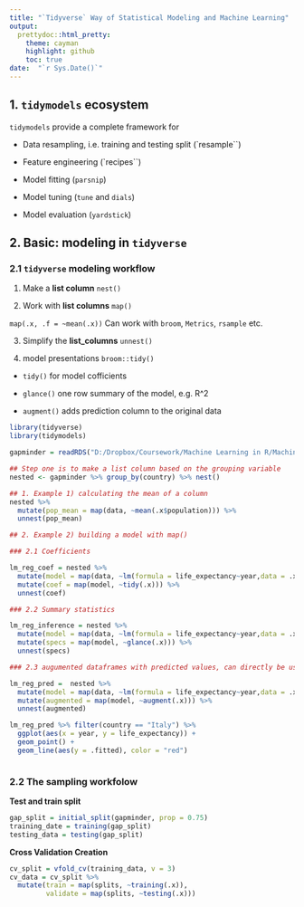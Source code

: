 ```yaml
---
title: "`Tidyverse` Way of Statistical Modeling and Machine Learning"
output:
  prettydoc::html_pretty:
    theme: cayman
    highlight: github
    toc: true
date:  "`r Sys.Date()`"
---
```



## 1. `tidymodels` ecosystem

`tidymodels` provide a complete framework for 

* Data resampling, i.e. training and testing split (`resample``)

* Feature engineering (`recipes``)

* Model fitting (`parsnip`)

* Model tuning (`tune` and `dials`)

* Model evaluation (`yardstick`)

## 2. Basic: modeling in `tidyverse`

### 2.1 `tidyverse` modeling workflow

1. Make a __list column__ `nest()`

2. Work with __list columns__ `map()`

`map(.x, .f = ~mean(.x))`
Can work with `broom`, `Metrics`, `rsample` etc.


3. Simplify the __list_columns__ `unnest()`

4. model presentations `broom::tidy()`

 *  `tidy()` for model cofficients
 
 *  `glance()` one row summary of the model, e.g. R^2
 
 *  `augment()` adds prediction column to the original data
 
```r
library(tidyverse)
library(tidymodels)

gapminder = readRDS("D:/Dropbox/Coursework/Machine Learning in R/Machine Learning in the Tidyverse/datasets/gapminder.rds")

## Step one is to make a list column based on the grouping variable
nested <- gapminder %>% group_by(country) %>% nest()

## 1. Example 1) calculating the mean of a column 
nested %>% 
  mutate(pop_mean = map(data, ~mean(.x$population))) %>% 
  unnest(pop_mean)

## 2. Example 2) building a model with map()

### 2.1 Coefficients

lm_reg_coef = nested %>%
  mutate(model = map(data, ~lm(formula = life_expectancy~year,data = .x))) %>% 
  mutate(coef = map(model, ~tidy(.x))) %>%
  unnest(coef)

### 2.2 Summary statistics

lm_reg_inference = nested %>%
  mutate(model = map(data, ~lm(formula = life_expectancy~year,data = .x))) %>% 
  mutate(specs = map(model, ~glance(.x))) %>%
  unnest(specs)

### 2.3 augumented dataframes with predicted values, can directly be used for checking prediction

lm_reg_pred =  nested %>%
  mutate(model = map(data, ~lm(formula = life_expectancy~year,data = .x))) %>%
  mutate(augmented = map(model, ~augment(.x))) %>%
  unnest(augmented)

lm_reg_pred %>% filter(country == "Italy") %>%
  ggplot(aes(x = year, y = life_expectancy)) +
  geom_point() +
  geom_line(aes(y = .fitted), color = "red")



```

### 2.2 The sampling workfolow

__Test and train split__

```r
gap_split = initial_split(gapminder, prop = 0.75)
training_date = training(gap_split)
testing_data = testing(gap_split)
```

__Cross Validation Creation__
```r
cv_split = vfold_cv(training_data, v = 3)
cv_data = cv_split %>% 
  mutate(train = map(splits, ~training(.x)),
         validate = map(splits, ~testing(.x)))
```